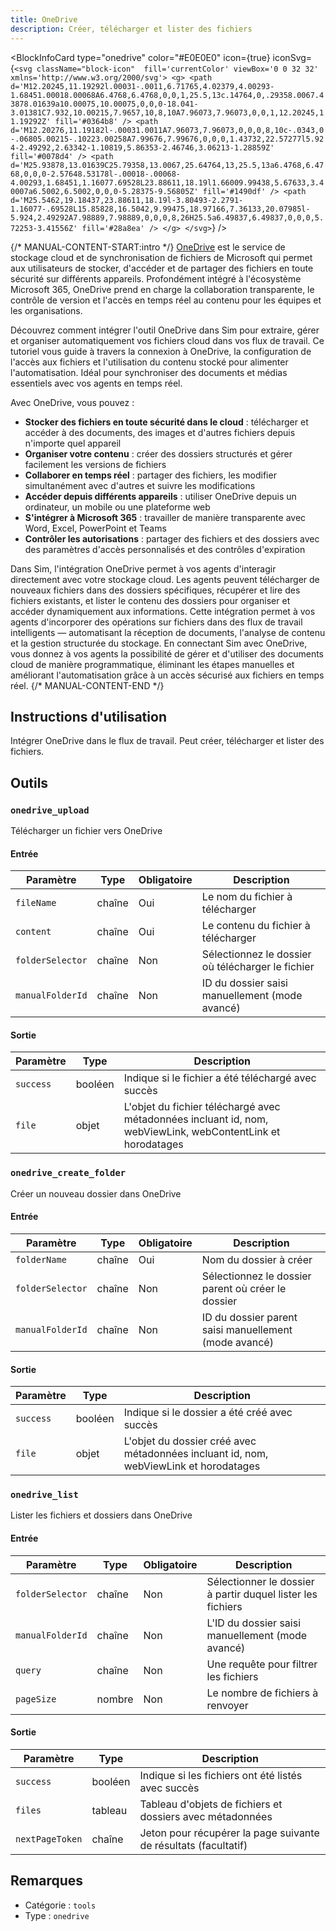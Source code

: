 ```yaml
---
title: OneDrive
description: Créer, télécharger et lister des fichiers
---
```



<BlockInfoCard 
  type="onedrive"
  color="#E0E0E0"
  icon={true}
  iconSvg={`<svg className="block-icon"  fill='currentColor' viewBox='0 0 32 32' xmlns='http://www.w3.org/2000/svg'>
      <g>
        <path
          d='M12.20245,11.19292l.00031-.0011,6.71765,4.02379,4.00293-1.68451.00018.00068A6.4768,6.4768,0,0,1,25.5,13c.14764,0,.29358.0067.43878.01639a10.00075,10.00075,0,0,0-18.041-3.01381C7.932,10.00215,7.9657,10,8,10A7.96073,7.96073,0,0,1,12.20245,11.19292Z'
          fill='#0364b8'
        />
        <path
          d='M12.20276,11.19182l-.00031.0011A7.96073,7.96073,0,0,0,8,10c-.0343,0-.06805.00215-.10223.00258A7.99676,7.99676,0,0,0,1.43732,22.57277l5.924-2.49292,2.63342-1.10819,5.86353-2.46746,3.06213-1.28859Z'
          fill='#0078d4'
        />
        <path
          d='M25.93878,13.01639C25.79358,13.0067,25.64764,13,25.5,13a6.4768,6.4768,0,0,0-2.57648.53178l-.00018-.00068-4.00293,1.68451,1.16077.69528L23.88611,18.19l1.66009.99438,5.67633,3.40007a6.5002,6.5002,0,0,0-5.28375-9.56805Z'
          fill='#1490df'
        />
        <path
          d='M25.5462,19.18437,23.88611,18.19l-3.80493-2.2791-1.16077-.69528L15.85828,16.5042,9.99475,18.97166,7.36133,20.07985l-5.924,2.49292A7.98889,7.98889,0,0,0,8,26H25.5a6.49837,6.49837,0,0,0,5.72253-3.41556Z'
          fill='#28a8ea'
        />
      </g>
    </svg>`}
/>

{/* MANUAL-CONTENT-START:intro */}
[OneDrive](https://onedrive.live.com) est le service de stockage cloud et de synchronisation de fichiers de Microsoft qui permet aux utilisateurs de stocker, d'accéder et de partager des fichiers en toute sécurité sur différents appareils. Profondément intégré à l'écosystème Microsoft 365, OneDrive prend en charge la collaboration transparente, le contrôle de version et l'accès en temps réel au contenu pour les équipes et les organisations.

Découvrez comment intégrer l'outil OneDrive dans Sim pour extraire, gérer et organiser automatiquement vos fichiers cloud dans vos flux de travail. Ce tutoriel vous guide à travers la connexion à OneDrive, la configuration de l'accès aux fichiers et l'utilisation du contenu stocké pour alimenter l'automatisation. Idéal pour synchroniser des documents et médias essentiels avec vos agents en temps réel.

Avec OneDrive, vous pouvez :

- **Stocker des fichiers en toute sécurité dans le cloud** : télécharger et accéder à des documents, des images et d'autres fichiers depuis n'importe quel appareil
- **Organiser votre contenu** : créer des dossiers structurés et gérer facilement les versions de fichiers
- **Collaborer en temps réel** : partager des fichiers, les modifier simultanément avec d'autres et suivre les modifications
- **Accéder depuis différents appareils** : utiliser OneDrive depuis un ordinateur, un mobile ou une plateforme web
- **S'intégrer à Microsoft 365** : travailler de manière transparente avec Word, Excel, PowerPoint et Teams
- **Contrôler les autorisations** : partager des fichiers et des dossiers avec des paramètres d'accès personnalisés et des contrôles d'expiration

Dans Sim, l'intégration OneDrive permet à vos agents d'interagir directement avec votre stockage cloud. Les agents peuvent télécharger de nouveaux fichiers dans des dossiers spécifiques, récupérer et lire des fichiers existants, et lister le contenu des dossiers pour organiser et accéder dynamiquement aux informations. Cette intégration permet à vos agents d'incorporer des opérations sur fichiers dans des flux de travail intelligents — automatisant la réception de documents, l'analyse de contenu et la gestion structurée du stockage. En connectant Sim avec OneDrive, vous donnez à vos agents la possibilité de gérer et d'utiliser des documents cloud de manière programmatique, éliminant les étapes manuelles et améliorant l'automatisation grâce à un accès sécurisé aux fichiers en temps réel.
{/* MANUAL-CONTENT-END */}

## Instructions d'utilisation

Intégrer OneDrive dans le flux de travail. Peut créer, télécharger et lister des fichiers.

## Outils

### `onedrive_upload`

Télécharger un fichier vers OneDrive

#### Entrée

| Paramètre | Type | Obligatoire | Description |
| --------- | ---- | -------- | ----------- |
| `fileName` | chaîne | Oui | Le nom du fichier à télécharger |
| `content` | chaîne | Oui | Le contenu du fichier à télécharger |
| `folderSelector` | chaîne | Non | Sélectionnez le dossier où télécharger le fichier |
| `manualFolderId` | chaîne | Non | ID du dossier saisi manuellement \(mode avancé\) |

#### Sortie

| Paramètre | Type | Description |
| --------- | ---- | ----------- |
| `success` | booléen | Indique si le fichier a été téléchargé avec succès |
| `file` | objet | L'objet du fichier téléchargé avec métadonnées incluant id, nom, webViewLink, webContentLink et horodatages |

### `onedrive_create_folder`

Créer un nouveau dossier dans OneDrive

#### Entrée

| Paramètre | Type | Obligatoire | Description |
| --------- | ---- | -------- | ----------- |
| `folderName` | chaîne | Oui | Nom du dossier à créer |
| `folderSelector` | chaîne | Non | Sélectionnez le dossier parent où créer le dossier |
| `manualFolderId` | chaîne | Non | ID du dossier parent saisi manuellement \(mode avancé\) |

#### Sortie

| Paramètre | Type | Description |
| --------- | ---- | ----------- |
| `success` | booléen | Indique si le dossier a été créé avec succès |
| `file` | objet | L'objet du dossier créé avec métadonnées incluant id, nom, webViewLink et horodatages |

### `onedrive_list`

Lister les fichiers et dossiers dans OneDrive

#### Entrée

| Paramètre | Type | Obligatoire | Description |
| --------- | ---- | ----------- | ----------- |
| `folderSelector` | chaîne | Non | Sélectionner le dossier à partir duquel lister les fichiers |
| `manualFolderId` | chaîne | Non | L'ID du dossier saisi manuellement \(mode avancé\) |
| `query` | chaîne | Non | Une requête pour filtrer les fichiers |
| `pageSize` | nombre | Non | Le nombre de fichiers à renvoyer |

#### Sortie

| Paramètre | Type | Description |
| --------- | ---- | ----------- |
| `success` | booléen | Indique si les fichiers ont été listés avec succès |
| `files` | tableau | Tableau d'objets de fichiers et dossiers avec métadonnées |
| `nextPageToken` | chaîne | Jeton pour récupérer la page suivante de résultats \(facultatif\) |

## Remarques

- Catégorie : `tools`
- Type : `onedrive`
